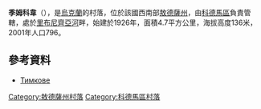 {{coord|47|52|26|N|29|17|9|E|scale:30000|display=title}}

'''季姆科韋'''（{{lang-uk|Тимкове}}），是[[烏克蘭|烏克蘭]]的村落，位於該國西南部[[敖德薩州|敖德薩州]]，由[[科德馬區|科德馬區]]負責管轄，處於[[里布尼齊亞河_(德涅斯特河左支流)|里布尼齊亞河]]畔，始建於1926年，面積4.7平方公里，海拔高度136米，2001年人口796。

==參考資料==
*[http://gska2.rada.gov.ua/pls/z7502/A005?rdat1=28.01.2010&rf7571=24263 Тимкове]{{dead link|date=2017年12月 |bot=InternetArchiveBot |fix-attempted=yes }}

{{DEFAULTSORT:Тимкове}}
[[Category:敖德薩州村落|Category:敖德薩州村落]]
[[Category:科德馬區村落|Category:科德馬區村落]]


{{Odessa-geo-stub}}